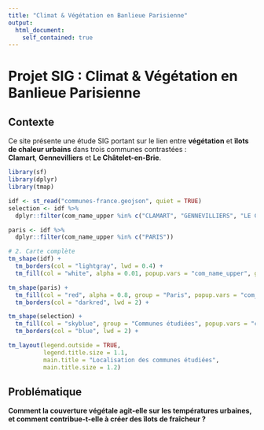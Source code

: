 ```yaml
---
title: "Climat & Végétation en Banlieue Parisienne"
output:
  html_document:
    self_contained: true
---
```


# Projet SIG : Climat & Végétation en Banlieue Parisienne

## Contexte

Ce site présente une étude SIG portant sur le lien entre **végétation** et **îlots de chaleur urbains** dans trois communes contrastées :  
**Clamart**, **Gennevilliers** et **Le Châtelet-en-Brie**.


```r
library(sf)
library(dplyr)
library(tmap)

idf <- st_read("communes-france.geojson", quiet = TRUE)
selection <- idf %>%
  dplyr::filter(com_name_upper %in% c("CLAMART", "GENNEVILLIERS", "LE CHÂTELET-EN-BRIE"))

paris <- idf %>%
  dplyr::filter(com_name_upper %in% c("PARIS"))

# 2. Carte complète
tm_shape(idf) +
  tm_borders(col = "lightgray", lwd = 0.4) +
  tm_fill(col = "white", alpha = 0.01, popup.vars = "com_name_upper", group = "Autres communes") +

tm_shape(paris) +
  tm_fill(col = "red", alpha = 0.8, group = "Paris", popup.vars = "com_name_upper") +
  tm_borders(col = "darkred", lwd = 2) +

tm_shape(selection) +
  tm_fill(col = "skyblue", group = "Communes étudiées", popup.vars = "com_name_upper") +
  tm_borders(col = "blue", lwd = 2) +

tm_layout(legend.outside = TRUE,
          legend.title.size = 1.1,
          main.title = "Localisation des communes étudiées",
          main.title.size = 1.2)
```

## Problématique

**Comment la couverture végétale agit-elle sur les températures urbaines, et comment contribue-t-elle à créer des îlots de fraîcheur ?**
